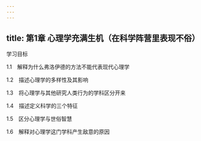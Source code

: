 ```yaml
---
---
---
```

title: 第1章 心理学充满生机（在科学阵营里表现不俗）
---




学习目标

1.1　解释为什么弗洛伊德的方法不能代表现代心理学

1.2　描述心理学的多样性及其影响

1.3　将心理学与其他研究人类行为的学科区分开来

1.4　描述定义科学的三个特征

1.5　区分心理学与世俗智慧

1.6　解释对心理学这门学科产生敌意的原因
